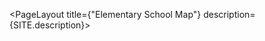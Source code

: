 
<PageLayout title={"Elementary School Map"} description={SITE.description}>
  <FullPageMap
    container="maplibre-full-map"
    latitude={40.8075803}
    longitude={-73.9604192}
    zoom={12}
    interactive="true"
    mapstyle="./style.json"
    containerstyle="width: 100%; height: 50vh"
  />
</PageLayout>
